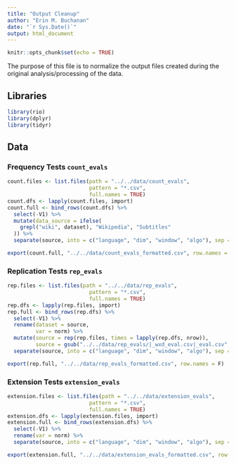 ```yaml
---
title: "Output Cleanup"
author: "Erin M. Buchanan"
date: "`r Sys.Date()`"
output: html_document
---
```


```r
knitr::opts_chunk$set(echo = TRUE)
```

The purpose of this file is to normalize the output files created during the original analysis/processing of the data. 

## Libraries

```r
library(rio)
library(dplyr)
library(tidyr)
```

## Data

### Frequency Tests `count_evals`

```r
count.files <- list.files(path = "../../data/count_evals",
                          pattern = "*.csv",
                          full.names = TRUE)
count.dfs <- lapply(count.files, import)
count.full <- bind_rows(count.dfs) %>% 
  select(-V1) %>% 
  mutate(data_source = ifelse(
    grepl("wiki", dataset), "Wikipedia", "Subtitles"
  )) %>% 
  separate(source, into = c("language", "dim", "window", "algo"), sep = "_")

export(count.full, "../../data/count_evals_formatted.csv", row.names = F)
```

### Replication Tests `rep_evals`

```r
rep.files <- list.files(path = "../../data/rep_evals",
                          pattern = "*.csv",
                          full.names = TRUE)
rep.dfs <- lapply(rep.files, import)
rep.full <- bind_rows(rep.dfs) %>% 
  select(-V1) %>% 
  rename(dataset = source, 
         var = norm) %>% 
  mutate(source = rep(rep.files, times = lapply(rep.dfs, nrow)),
         source = gsub("../../data/rep_evals/|_wxd_eval.csv|_eval.csv", "", source)) %>% 
  separate(source, into = c("language", "dim", "window", "algo"), sep = "_")

export(rep.full, "../../data/rep_evals_formatted.csv", row.names = F)
```

### Extension Tests `extension_evals`

```r
extension.files <- list.files(path = "../../data/extension_evals",
                          pattern = "*.csv",
                          full.names = TRUE)
extension.dfs <- lapply(extension.files, import)
extension.full <- bind_rows(extension.dfs) %>% 
  select(-V1) %>% 
  rename(var = norm) %>% 
  separate(source, into = c("language", "dim", "window", "algo"), sep = "_")

export(extension.full, "../../data/extension_evals_formatted.csv", row.names = F)
```